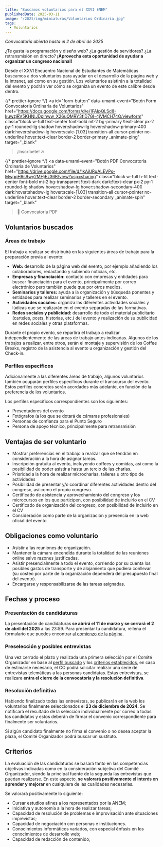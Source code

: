 ```yaml
---
title: "Buscamos voluntarios para el XXVI ENEM"
publishedDate: 2025-03-11
image: "/2025/img/miniaturas/Voluntarios Ordinaria.jpg"
tags:
  - Voluntarios
---
```


<i class="text-center w-full block mt-2 font-bold underline underline-offset-2">
  Convocatoria abierta hasta el 2 de abril de 2025
</i>

¿Te gusta la programación y diseño web? ¿La gestión de servidores? ¿La
retransmisión en directo? **¡Aprovecha esta oportunidad de ayudar a organizar un
congreso nacional!**

Desde el XXVI Encuentro Nacional de Estudiantes de Matemáticas buscamos a dos
voluntarios para ayudar en el desarrollo de la página web y la intranet, así
como en su gestión. Los voluntarios asistirán a la totalidad del evento y podrán
ver cómo se organiza un evento de este calibre desde dentro.

{/* prettier-ignore */}
<a
  id="form-button"
  data-umami-event="Botón Form Convocatoria Ordinaria de Voluntarios"
  href="https://docs.google.com/forms/d/e/1FAIpQLSd8-kuwzjRV5KHNIJDpihww_X26uQMRY3fiD7GI-4jVMCH74Q/viewform"
  class="block w-full text-center font-bold mt-2 bg-primary !text-clear px-2 py-1
  rounded-lg shadow hover:shadow-lg hover:shadow-primary-400 dark:hover:shadow-lg
  hover:scale-[1.03] transition-all cursor-pointer no-underline hover:text-clear border-2 border-primary _animate-ping"
  target="_blank"
> ¡Inscríbete! &nearr; </a>

{/* prettier-ignore */}
<a
  data-umami-event="Botón PDF Convocatoria Ordinaria de Voluntarios"
  href="https://drive.google.com/file/d/1kAiURuALEVPs-MwgqH6s9wy2MHjEz36B/view?usp=sharing"
  class="block w-full h-fit text-center font-bold mt-2 bg-transparent !text-dark dark:!text-clear px-2 py-1
  rounded-lg shadow hover:shadow-lg hover:shadow-secondary-400 dark:hover:shadow-lg
  hover:scale-[1.03] transition-all cursor-pointer no-underline hover:text-clear border-2 border-secondary _animate-spin"
  target="_blank"
> 📄 Convocatoria PDF </a>

## Voluntarios buscados

### Áreas de trabajo

El trabajo a realizar se distribuirá en las siguientes áreas de trabajo para la
preparación previa al evento:

- **Web:** desarrollo de la página web del evento, por ejemplo añadiendo los
  colaboradores, redactando y subiendo noticias, etc.
- **Empresas y financiación:** contacto con empresas y entidades para buscar
  financiación para el evento, principalmente por correo electrónico pero
  también puede que por otros medios.
- **Seminarios y talleres:** ayuda a la organización y búsqueda ponentes y
  entidades para realizar seminarios y talleres en el evento.
- **Actividades sociales:** organiza las diferentes actividades sociales y
  lúdicas que se realizarán en el evento separadas de las formativas.
- **Redes sociales y publicidad:** desarrollo de todo el material publicitario
  (carteles, posts, historias, etc.) del evento y realización de su publicidad
  en redes sociales y otras plataformas.

Durante el propio evento, se repartirá el trabajo a realizar independientemente
de las áreas de trabajo antes indicadas. Algunos de los trabajos a realizar,
entre otros, serán el montaje y supervisión de los Coffee Breaks, registro de la
asistencia al evento u organización y gestión del Check-in.

### Perfiles específicos

Adicionalmente a las diferentes áreas de trabajo, algunos voluntarios también
ocuparán perfiles específicos durante el transcurso del evento. Estos perfiles
concretos serán acordados más adelante, en función de la preferencia de los
voluntarios.

Los perfiles específicos correspondientes son los siguientes:

- Presentadores del evento
- Fotógrafos (a los que se dotará de cámaras profesionales)
- Personas de confianza para el Punto Seguro
- Persona de apoyo técnico, principalmente para retransmisión

## Ventajas de ser voluntario

- Mostrar preferencias en el trabajo a realizar que se tendrán en consideración
  a la hora de asignar tareas.
- Inscripción gratuita al evento, incluyendo coffees y comidas, así como la
  posibilidad de poder asistir a hasta un tercio de las charlas.
- Prioridad a la hora de realizar microcharlas, talleres u otro tipo de
  actividades
- Posibilidad de presentar y/o coordinar diferentes actividades dentro del
  congreso, así como el propio congreso.
- Certificado de asistencia y aprovechamiento del congreso y los microcursos en
  los que participen, con posibilidad de incluirlo en el CV
- Certificado de organización del congreso, con posibilidad de incluirlo en el
  CV
- Consideración como parte de la organización y presencia en la web oficial del
  evento

## Obligaciones como voluntario

- Asistir a las reuniones de organización.
- Mantener la cámara encendida durante la totalidad de las reuniones online
  salvo razones justificadas.
- Asistir presencialmente a todo el evento, corriendo por su cuenta los posibles
  gastos de transporte y de alojamiento que pudiera conllevar (su costeo por
  parte de la organización dependerá del presupuesto final del evento).
- Encargarse y responsabilizarse de las tareas asignadas.

## Fechas y proceso

### Presentación de candidaturas

La presentación de candidaturas **se abrirá el 11 de marzo y se cerrará el 2 de
abril del 2025** a las 23:59. Para presentar tu candidatura, rellena el
formulario que puedes encontrar [al comienzo de la página](#form-button).

### Preselección y posibles entrevistas

Una vez cerrado el plazo y realizada una primera selección por el Comité
Organizador en base al [perfil buscado](#perfil-buscado) y los
[criterios establecidos](#criterios), en caso de estimarse necesario, el CO
podrá solicitar realizar una serie de entrevistas telemáticas a las personas
candidatas. Estas entrevistas, se realizare **entra el cierre de la convocatoria
y la resolución definitiva**.

### Resolución definitiva

Habiendo finalizado todas las entrevistas, se publicarán en la web los
voluntarios finalmente seleccionados el **23 de diciembre de 2024**. Se
notificará el resultado de la selección individualmente por correo a todos los
candidatos y estos deberán de firmar el convenio correspondiente para finalmente
ser voluntarios.

Si algún candidato finalmente no firma el convenio o no desea aceptar la plaza,
el Comité Organizador podrá buscar un sustituto.

## Criterios

La evaluación de las candidaturas se basará tanto en las competencias objetivas
indicadas como en la consideración subjetiva del Comité Organizador, siendo la
principal fuente de la segunda las entrevistas que puedan realizarse. En este
aspecto, **se valorará positivamente el interés en aprender y mejorar** en
cualquiera de las cualidades necesarias.

Se valorará positivamente lo siguiente:

- Cursar estudios afines a los representados por la ANEM;
- Iniciativa y autonomía a la hora de realizar tareas;
- Capacidad de resolución de problemas e improvisación ante situaciones
  imprevistas;
- Capacidad de negociación con personas e instituciones.
- Conocimientos informáticos variados, con especial énfasis en los conocimientos
  de desarrollo web;
- Capacidad de redacción de contenido;
